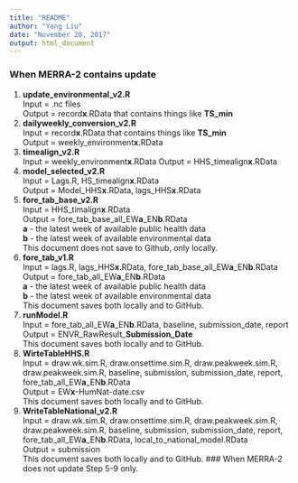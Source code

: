 ```yaml
---
title: "README"
author: "Yang Liu"
date: "November 20, 2017"
output: html_document
---
```

### When MERRA-2 contains update
1. **update_environmental_v2.R**  
  Input = .nc files  
  Output = record**x**.RData that contains things like **TS_min**
2. **dailyweekly_conversion_v2.R**  
  Input = record**x**.RData that contains things like **TS_min**  
  Output = weekly_environment**x**.RData
3. **timealign_v2.R**  
  Input = weekly_environment**x**.RData
  Output = HHS_timealign**x**.RData
4. **model_selected_v2.R**  
  Input = Lags.R, HS_timealign**x**.RData  
  Output = Model_HHS**x**.RData, lags_HHS**x**.RData
5. **fore_tab_base_v2.R**  
  Input = HHS_timalign**x**.RData  
  Output = fore_tab_base_all_EW**a**_EN**b**.RData  
  **a** - the latest week of available public health data  
  **b** - the latest week of available environmental data  
  This document does not save to Github, only locally.
6. **fore_tab_v1.R**  
  Input = lags.R, lags_HHS**x**.RData, fore_tab_base_all_EW**a**_EN**b**.RData  
  Output = fore_tab_all_EW**a**_EN**b**.RData  
  **a** - the latest week of available public health data  
  **b** - the latest week of available environmental data  
  This document saves both locally and to GitHub.
7. **runModel.R**  
  Input =  fore_tab_all_EW**a**_EN**b**.RData, baseline, submission_date, report  
  Output = ENVR_RawResult_**Submission_Date**  
  This document saves both locally and to GitHub.
8. **WirteTableHHS.R**  
  Input = draw.wk.sim.R, draw.onsettime.sim.R, draw.peakweek.sim.R, draw.peakweek.sim.R, baseline, submission, submission_date, report, fore_tab_all_EW**a**_EN**b**.RData  
  Output = EW**x**-HumNat-date.csv  
  This document saves both locally and to GitHub.
9. **WriteTableNational_v2.R**  
  Input = draw.wk.sim.R, draw.onsettime.sim.R, draw.peakweek.sim.R, draw.peakweek.sim.R,    baseline, submission, submission_date, report, fore_tab_all_EW**a**_EN**b**.RData, local_to_national_model.RData  
  Output = submission  
  This document saves both locally and to GitHub.
### When MERRA-2 does not update
Step 5-9 only.